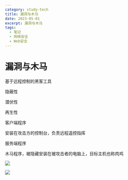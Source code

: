 ```yaml
---
category: study-tech
title: 漏洞与木马
date: 2023-05-01
excerpt: 漏洞与木马
tags:
  - 笔记
  - 网络安全
  - Web安全
---
```

# 漏洞与木马

基于远程控制的黑客工具

隐蔽性

潜伏性

再生性

客户端程序

安装在攻击方的控制台，负责远程遥控指挥

服务端程序

木马程序，被隐藏安装在被攻击者的电脑上，目标主机也称肉鸡

![](https://raw.githubusercontent.com/yy0691/img-bed/main/Net_Safe_Notion/Untitled%2030.png)

![](https://raw.githubusercontent.com/yy0691/img-bed/main/Net_Safe_Notion/Untitled%2031.png)